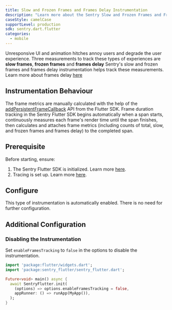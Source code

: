 ```yaml
---
title: Slow and Frozen Frames and Frames Delay Instrumentation
description: "Learn more about the Sentry Slow and Frozen Frames and Frames Delay Instrumentation for the Flutter SDK."
caseStyle: camelCase
supportLevel: production
sdk: sentry.dart.flutter
categories:
  - mobile
---
```


Unresponsive UI and animation hitches annoy users and degrade the user experience.
Three measurements to track these types of experiences are **slow frames**, **frozen frames** and **frames delay**
Sentry's slow and frozen frames and frames delay instrumentation helps track these measurements.
Learn more about frames delay [here](https://develop.sentry.dev/sdk/performance/frames-delay/)

## Instrumentation Behaviour

The frame metrics are manually calculated with the help of the [addPersistentFrameCallback](https://api.flutter.dev/flutter/scheduler/SchedulerBinding/addPersistentFrameCallback.html) API from the Flutter SDK.
Frame duration tracking in the Sentry Flutter SDK begins automatically when a span starts, continuously measures each frame's render time until the span finishes, then calculates and attaches frame metrics (including counts of total, slow, and frozen frames and frames delay) to the completed span.

## Prerequisite

Before starting, ensure:

1. The Sentry Flutter SDK is initialized. Learn more [here](/platforms/flutter/#configure).
2. Tracing is set up. Learn more [here](/platforms/flutter/tracing/).

## Configure

This type of instrumentation is automatically enabled. There is no need for further configuration.

## Additional Configuration

### Disabling the Instrumentation

Set `enableFramesTracking` to `false` in the options to disable the instrumentation.

```dart
import 'package:flutter/widgets.dart';
import 'package:sentry_flutter/sentry_flutter.dart';

Future<void> main() async {
  await SentryFlutter.init(
    (options) => options.enableFramesTracking = false,
    appRunner: () => runApp(MyApp()),
  );
}
```
